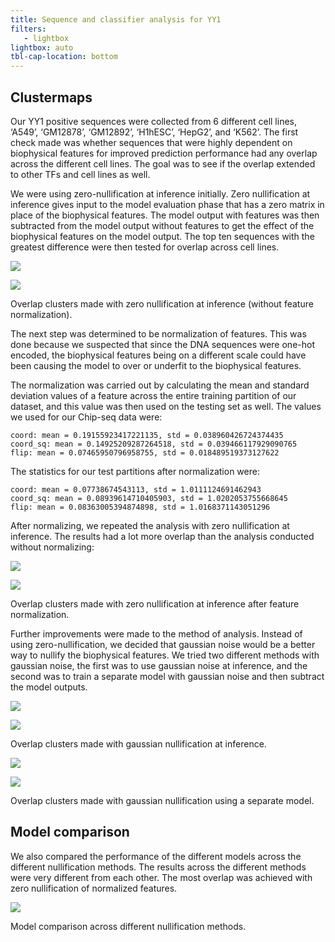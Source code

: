 ```yaml
---
title: Sequence and classifier analysis for YY1
filters:
   - lightbox
lightbox: auto
tbl-cap-location: bottom
---
```


<style>
  code {
    white-space : pre-wrap !important;
    word-break: break-word;
  }
</style>

## Clustermaps

Our YY1 positive sequences were collected from 6 different cell lines, 'A549', 'GM12878', 'GM12892', 'H1hESC', 'HepG2', and 'K562'. The first check made was whether sequences that were highly dependent on biophysical features for improved prediction performance had any overlap across the different cell lines. The goal was to see if the overlap extended to other TFs and cell lines as well.

We were using zero-nullification at inference initially. Zero nullification at inference gives input to the model evaluation phase that has a zero matrix in place of the biophysical features. The model output with features was then subtracted from the model output without features to get the effect of the biophysical features on the model output. The top ten sequences with the greatest difference were then tested for overlap across cell lines.

::: {#fig-Clustermaps_zero_nullification_nonormal layout-ncol=2}
![](figs/phase2/nonormalznull/YY1_clustermap.png){group="Clustermaps_nonormal_zero_null"}

![](figs/phase2/nonormalznull/clustermap.png){group="Clustermaps_nonormal_zero_null"}

Overlap clusters made with zero nullification at inference (without feature normalization).
:::


The next step was determined to be normalization of features. This was done because we suspected that since the DNA sequences were one-hot encoded, the biophysical features being on a different scale could have been causing the model to over or underfit to the biophysical features.

The normalization was carried out by calculating the mean and standard deviation values of a feature across the entire training partition of our dataset, and this value was then used on the testing set as well. The values we used for our Chip-seq data were:

```code
coord: mean = 0.19155923417221135, std = 0.038960426724374435
coord_sq: mean = 0.14925209287264518, std = 0.039466117929090765
flip: mean = 0.07465950796958755, std = 0.018489519373127622
```

The statistics for our test partitions after normalization were:

```code
coord: mean = 0.07738674543113, std = 1.0111124691462943
coord_sq: mean = 0.08939614710405903, std = 1.0202053755668645
flip: mean = 0.08363005394874898, std = 1.0168371143051296
```

After normalizing, we repeated the analysis with zero nullification at inference. The results had a lot more overlap than the analysis conducted without normalizing:

::: {#fig-Clustermaps_zero_nullification layout-ncol=2}
![](figs/phase2/znull/YY1_clustermap.png){group="Clustermaps_zero_null"}

![](figs/phase2/znull/clustermap.png){group="Clustermaps_zero_null"}

Overlap clusters made with zero nullification at inference after feature normalization.
:::


Further improvements were made to the method of analysis. Instead of using zero-nullification, we decided that gaussian noise would be a better way to nullify the biophysical features. We tried two different methods with gaussian noise, the first was to use gaussian noise at inference, and the second was to train a separate model with gaussian noise and then subtract the model outputs.

::: {#fig-Clustermaps_gaussian_nullification layout-ncol=2}
![](figs/phase2/gnull/YY1_clustermap.png){group="Clustermaps_gaussian_null"}

![](figs/phase2/gnull/clustermap.png){group="Clustermaps_gaussian_null"}

Overlap clusters made with gaussian nullification at inference.
:::

::: {#fig-Clustermaps_gaussian_nullification_dualmodel layout-ncol=2}
![](figs/phase2/dualmodel/YY1_clustermap.png){group="Clustermaps_gaussian_null_dualmodel"}

![](figs/phase2/dualmodel/clustermap.png){group="Clustermaps_gaussian_null_dualmodel"}

Overlap clusters made with gaussian nullification using a separate model.
:::

## Model comparison

We also compared the performance of the different models across the different nullification methods. The results across the different methods were very different from each other. The most overlap was achieved with zero nullification of normalized features.

::: {#fig-Modelcomparison}
![](figs/phase2/Modelcomparison.png){group="Modelcomparison"}

Model comparison across different nullification methods.
:::